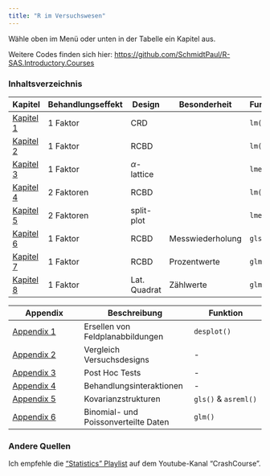 ```yaml
---
title: "R im Versuchswesen"
---
```


Wähle oben im Menü oder unten in der Tabelle ein Kapitel aus. 

Weitere Codes finden sich hier: [https://github.com/SchmidtPaul/R-SAS.Introductory.Courses](https://github.com/SchmidtPaul/R-SAS.Introductory.Courses)

### Inhaltsverzeichnis

Kapitel | Behandlungseffekt | Design | Besonderheit | Funktion
--------|-------------------|--------|--------------|----------
[Kapitel 1](1F_crd.html) | 1 Faktor | CRD | | `lm()`
[Kapitel 2](1F_rcbd.html) | 1 Faktor | RCBD | | `lm()`
[Kapitel 3](1F_alpha.html) | 1 Faktor | $\alpha$-lattice | | `lmer()`
[Kapitel 4](2F_rcbd.html) | 2 Faktoren | RCBD | | `lm()`
[Kapitel 5](2F_splitplot.html) | 2 Faktoren | split-plot | | `lmer()`
[Kapitel 6](1F_rcbd_messwdh.html) | 1 Faktor | RCBD | Messwiederholung | `gls()`
[Kapitel 7](1F_rcbd_binomial.html) | 1 Faktor | RCBD | Prozentwerte | `glm()`
[Kapitel 8](1F_latsq_poisson.html) | 1 Faktor | Lat. Quadrat | Zählwerte | `glm()`


Appendix | Beschreibung | Funktion
---------|--------------|---------
[Appendix 1](appendix_desplot.html) | Ersellen von Feldplanabbildungen | `desplot()`
[Appendix 2](appendix_designs.html) | Vergleich Versuchsdesigns | -
[Appendix 3](appendix_posthoc.html) | Post Hoc Tests | -
[Appendix 4](appendix_interaktionen.html) | Behandlungsinteraktionen | -
[Appendix 5](appendix_kovarstrukt.html) | Kovarianzstrukturen | `gls()` & `asreml()`
[Appendix 6](NichtNormalverteil.html) | Binomial- und Poissonverteilte Daten | `glm()`

### Andere Quellen
Ich empfehle die ["Statistics" Playlist](https://www.youtube.com/playlist?list=PL8dPuuaLjXtNM_Y-bUAhblSAdWRnmBUcr) auf dem Youtube-Kanal "CrashCourse".